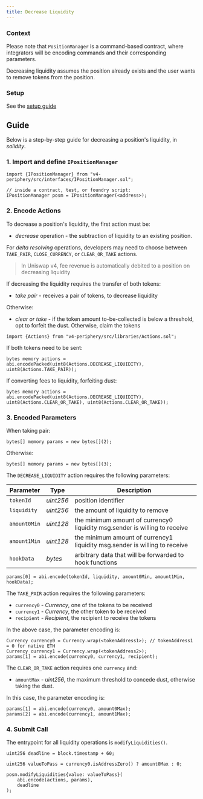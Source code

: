 ```yaml
---
title: Decrease Liquidity
---
```


### Context

Please note that `PositionManager` is a command-based contract, where integrators will be encoding commands and their corresponding
parameters.

Decreasing liquidity assumes the position already exists and the user wants to remove tokens from the position.

### Setup

See the [setup guide](./00-setup-liquidity.mdx)

## Guide

Below is a step-by-step guide for decreasing a position's liquidity, in *solidity*.

### 1. Import and define `IPositionManager`

```solidity
import {IPositionManager} from "v4-periphery/src/interfaces/IPositionManager.sol";

// inside a contract, test, or foundry script:
IPositionManager posm = IPositionManager(<address>);
```

### 2. Encode Actions

To decrease a position's liquidity, the first action must be:

* _decrease_ operation - the subtraction of liquidity to an existing position.

For _delta resolving_ operations, developers may need to choose between `TAKE_PAIR`, `CLOSE_CURRENCY`, or `CLEAR_OR_TAKE` actions.

> In Uniswap v4, fee revenue is automatically debited to a position on decreasing liquidity

If decreasing the liquidity requires the transfer of both tokens:

* _take pair_ - receives a pair of tokens, to decrease liquidity

Otherwise:

* _clear or take_ - if the token amount to-be-collected is below a threshold, opt to forfeit the dust. Otherwise, claim the tokens

```solidity
import {Actions} from "v4-periphery/src/libraries/Actions.sol";
```

If both tokens need to be sent:
```solidity
bytes memory actions = abi.encodePacked(uint8(Actions.DECREASE_LIQUIDITY), uint8(Actions.TAKE_PAIR));
```

If converting fees to liquidity, forfeiting dust:
```solidity
bytes memory actions = abi.encodePacked(uint8(Actions.DECREASE_LIQUIDITY), uint8(Actions.CLEAR_OR_TAKE), uint8(Actions.CLEAR_OR_TAKE));
```

### 3. Encoded Parameters

When taking pair:

```solidity
bytes[] memory params = new bytes[](2);
```

Otherwise:

```solidity
bytes[] memory params = new bytes[](3);
```

The `DECREASE_LIQUIDITY` action requires the following parameters:

| Parameter    | Type      | Description                                                                   |
|--------------|-----------|-------------------------------------------------------------------------------|
| `tokenId`    | _uint256_ | position identifier                                                           |
| `liquidity`  | _uint256_ | the amount of liquidity to remove                                             |
| `amount0Min` | _uint128_ | the minimum amount of currency0 liquidity msg.sender is willing to receive    |
| `amount1Min` | _uint128_ | the minimum amount of currency1 liquidity msg.sender is willing to receive    |
| `hookData`   | _bytes_   | arbitrary data that will be forwarded to hook functions                       |

```solidity
params[0] = abi.encode(tokenId, liquidity, amount0Min, amount1Min, hookData);
```

The `TAKE_PAIR` action requires the following parameters:

* `currency0` - _Currency_, one of the tokens to be received
* `currency1` - _Currency_, the other token to be received
* `recipient` - _Recipient_, the recipient to receive the tokens

In the above case, the parameter encoding is:

```solidity
Currency currency0 = Currency.wrap(<tokenAddress1>); // tokenAddress1 = 0 for native ETH
Currency currency1 = Currency.wrap(<tokenAddress2>);
params[1] = abi.encode(currency0, currency1, recipient);
``` 

The `CLEAR_OR_TAKE` action requires one `currency` and:

* `amountMax` - _uint256_, the maximum threshold to concede dust,
otherwise taking the dust. 

In this case, the parameter encoding is:

```solidity
params[1] = abi.encode(currency0, amount0Max);
params[2] = abi.encode(currency1, amount1Max);
```

### 4. Submit Call

The entrypoint for all liquidity operations is `modifyLiquidities()`.

```solidity
uint256 deadline = block.timestamp + 60;

uint256 valueToPass = currency0.isAddressZero() ? amount0Max : 0;

posm.modifyLiquidities{value: valueToPass}(
    abi.encode(actions, params),
    deadline
);
```